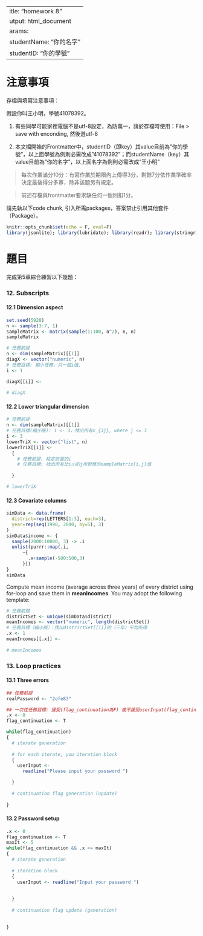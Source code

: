  ---
title: "homework 8"
output: html_document
params:
  studentName: "你的名字"
  studentID: "你的學號"
---

# 注意事項

存檔與填寫注意事項：

假設你叫王小明，學號41078392。

  1. 有些同學可能家裡電腦不是utf-8設定，為防萬一，請於存檔時使用：File > save with enconding, 然後選utf-8

  2. 本文檔開始的Frontmatter中，studentID（即key）其value目前為"你的學號"，以上面學號為例則必需改成"41078392"；而studentName（key）其value目前為"你的名字"，以上面名字為例則必需改成"王小明"
  
> 每次作業滿分10分：有寫作業於期限內上傳得3分，剩餘7分依作業準確率決定最後得分多寡，除非該題另有規定。

> 前述存檔與frontmatter要求缺任何一個則扣1分。

請先執以下code chunk, 引入所需packages，答案禁止引用其他套件（Package）。
```{r setup, include=FALSE}
knitr::opts_chunk$set(echo = F, eval=F)
library(jsonlite); library(lubridate); library(readr); library(stringr); library(purrr); library(glue)
```

# 題目

完成第5章綜合練習以下幾題：


### 12. Subscripts{-}


#### 12.1 Dimension aspect{-}

```{r data121, echo=TRUE}
set.seed(5928)
n <- sample(3:7, 1) 
sampleMatrix <- matrix(sample(1:100, n^2), n, n)
sampleMatrix
```


```{r ans121, echo=T}
# 任務前提
n <- dim(sampleMatrix)[[1]]
diagX <- vector("numeric", n)
# 任務目標: 縮小任務，只一個i值, 
i <- 1

diagX[[i]] <- 
  
# diagX
```

#### 12.2 Lower triangular dimension{-}

```{r ans122, echo=TRUE}
# 任務前提
n <- dim(sampleMatrix)[[1]]
# 任務目標(縮小版): i <- 3，找出所有x_{3j}, where j <= 3
i <- 3
lowerTriX <- vector("list", n)
lowerTriX[[i]] <- 
  {
    # 任務前提: 給定前面的i
    # 任務目標: 找出所有比i小的j所對應的sampleMatrix[i,j]值
    
  }

# lowerTriX
```

#### 12.3 Covariate columns{-}

```{r data123}
simData <- data.frame(
  district=rep(LETTERS[1:3], each=3),
  year=rep(seq(1990, 2000, by=5), 3)
)
simData$income <- {
  sample(2000:10000, 3) -> .i
  unlist(purrr::map(.i, 
      ~{
        .x+sample(-500:500,3)
      }))
}
simData
```


Compute mean income (average across three years) of every district using for-loop and save them in **meanIncomes**. You may adopt the following template:
```{r ans123, echo=T}
# 任務前題
districtSet <- unique(simData$district)
meanIncomes <- vector("numeric", length(districtSet))
# 任務目標（縮小版）：找出districtSet[[1]]的（三年）平均所得
.x <- 1
meanIncomes[[.x]] <- 
  
# meanIncomes
```

### 13. Loop practices{-}

#### 13.1 Three errors{-}

```{r ans131s}
## 任務前提
realPassword <- "2ofe83"

## 一次性任務目標: 接受(flag_continuation為F) 或不接受userInput(flag_continuation為T)
.x <- 0
flag_continuation <- T

while(flag_continuation)
{
  # iterate generation
  
  # for each iterate, you iteration block
  {
    userInput <- 
      readline("Please input your password ")

  }
  
  # continuation flag generation (update)
  
}


```


#### 13.2 Password setup{-}


```{r ans132s, echo=TRUE}
.x <- 0
flag_continuation <- T
maxIt <- 5
while(flag_continuation && .x <= maxIt)
{
  # iterate generation
  
  # iteration block
  {
    userInput <- readline("Input your password ")
    
    
  }
  
  # continuation flag update (generation)
  
  
}
```

